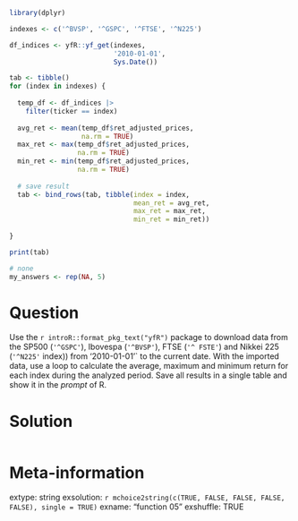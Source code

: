 ```r
library(dplyr)

indexes <- c('^BVSP', '^GSPC', '^FTSE', '^N225')

df_indices <- yfR::yf_get(indexes, 
                          '2010-01-01',
                          Sys.Date())

tab <- tibble()
for (index in indexes) {
  
  temp_df <- df_indices |>
    filter(ticker == index)
  
  avg_ret <- mean(temp_df$ret_adjusted_prices, 
                  na.rm = TRUE)
  max_ret <- max(temp_df$ret_adjusted_prices, 
                 na.rm = TRUE)
  min_ret <- min(temp_df$ret_adjusted_prices, 
                 na.rm = TRUE)
  
  # save result
  tab <- bind_rows(tab, tibble(index = index,
                               mean_ret = avg_ret, 
                               max_ret = max_ret, 
                               min_ret = min_ret))
  
}

print(tab)
```

```r
# none
my_answers <- rep(NA, 5)

```

Question
========

Use the `r introR::format_pkg_text("yfR")` package to download data from the SP500 (`'^GSPC'`), Ibovespa (`'^BVSP'`), FTSE (`'^ FSTE'`) and Nikkei 225 (`'^N225'` index)) from '2010-01-01'` to the current date. With the imported data, use a loop to calculate the average, maximum and minimum return for each index during the analyzed period. Save all results in a single table and show it in the _prompt_ of R.


Solution
================

```r
```


Meta-information
================
extype: string
exsolution: `r mchoice2string(c(TRUE, FALSE, FALSE, FALSE, FALSE), single = TRUE)`
exname: "function 05"
exshuffle: TRUE

